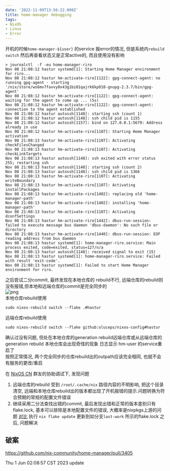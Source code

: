 ```yaml
---
date: '2022-11-09T13:56:22.000Z'
title: home-manager debugging
tags:
- NixOS
- Linux
- Error
---
```


开机的时候`home-manager-${user}` 的service 报error的情况, 但是系统内`rebuild switch` 然后再查看状态又是正常active的, 而且使用没有影响

```
> journalctl  -f -eu home-manager-riro
Nov 08 21:08:12 hastur systemd[1]: Starting Home Manager environment for riro...
Nov 08 21:08:12 hastur hm-activate-riro[1122]: gpg-connect-agent: no running gpg-agent - starting '/nix/store/ws6mv7favvy0x43g1bi01qajrk6kp018-gnupg-2.3.7/bin/gpg-agent'
Nov 08 21:08:12 hastur hm-activate-riro[1122]: gpg-connect-agent: waiting for the agent to come up ... (5s)
Nov 08 21:08:12 hastur hm-activate-riro[1122]: gpg-connect-agent: connection to the agent established
Nov 08 21:08:12 hastur autossh[1148]: starting ssh (count 1)
Nov 08 21:08:12 hastur autossh[1148]: ssh child pid is 1155
Nov 08 21:08:12 hastur autossh[1157]: bind on 127.0.0.1:5679: Address already in use
Nov 08 21:08:12 hastur hm-activate-riro[1107]: Starting Home Manager activation
Nov 08 21:08:13 hastur hm-activate-riro[1107]: Activating checkFilesChanged
Nov 08 21:08:13 hastur hm-activate-riro[1107]: Activating checkLinkTargets
Nov 08 21:08:13 hastur autossh[1148]: ssh exited with error status 255; restarting ssh
Nov 08 21:08:13 hastur autossh[1148]: starting ssh (count 2)
Nov 08 21:08:13 hastur autossh[1148]: ssh child pid is 1366
Nov 08 21:08:13 hastur hm-activate-riro[1107]: Activating writeBoundary
Nov 08 21:08:13 hastur hm-activate-riro[1107]: Activating installPackages
Nov 08 21:08:13 hastur hm-activate-riro[1402]: replacing old 'home-manager-path'
Nov 08 21:08:13 hastur hm-activate-riro[1402]: installing 'home-manager-path'
Nov 08 21:08:13 hastur hm-activate-riro[1107]: Activating dconfSettings
Nov 08 21:08:13 hastur hm-activate-riro[1442]: dbus-run-session: failed to execute message bus daemon 'dbus-daemon': No such file or directory
Nov 08 21:08:13 hastur hm-activate-riro[1440]: dbus-run-session: EOF reading address from bus daemon
Nov 08 21:08:13 hastur systemd[1]: home-manager-riro.service: Main process exited, code=exited, status=127/n/a
Nov 08 21:08:13 hastur autossh[1148]: received signal to exit (15)
Nov 08 21:08:13 hastur systemd[1]: home-manager-riro.service: Failed with result 'exit-code'.
Nov 08 21:08:13 hastur systemd[1]: Failed to start Home Manager environment for riro.
```

之后尝试二分commit, 最终发现在本地仓库的 rebuild不行, 远端仓库的rebuild则没有报错,但本地和远端仓库的commit是完全同步的  
![png](20221109133805.png)  
本地仓库rebuild使用

```
sudo nixos-rebuild switch --flake .#hastur
```

远端仓库rebuild使用

```
sudo nixos-rebuild switch --flake github:oluceps/nixos-config#hastur
```

确认过没有问题, 但处在本地仓库的generation rebuild远端仓库或从远端仓库的generation rebuild 本地仓库会出现奇怪的现象
日志显示 hm-user 的service重启了  
按照正常情况, 两个完全同步的仓库rebuild出的outpath应该完全相同, 也就不会有服务的更改/重启

在 [NixOS CN](https://t.me/nixos_zhcn) 群友的协助调试下, 发现问题

1. 远端仓库的rebuild 受到 `/root/.cache/nix` 路径内容的不明影响, 把这个目录清空, 远端和本地仓库rebuild出的版本都出现了开机报错的提示.问题转换为符合预期的常规的配置文件错误
2. 继续采用二分法查找出错的commit, 最后发现出错和正常的版本差别只有flake.lock, 基本可以排除是本地配置文件的错误, 大概率是nixpkgs上游的问题 [对比](https://github.com/oluceps/nixos-config/compare/error-1...last-work?expand=1)
   执行 `nix flake update` 更新到如分支`last-work` 所示的flake.lock 之后, 问题解决

## 破案

https://github.com/nix-community/home-manager/pull/3405

Thu 1 Jun 02:08:57 CST 2023 update

